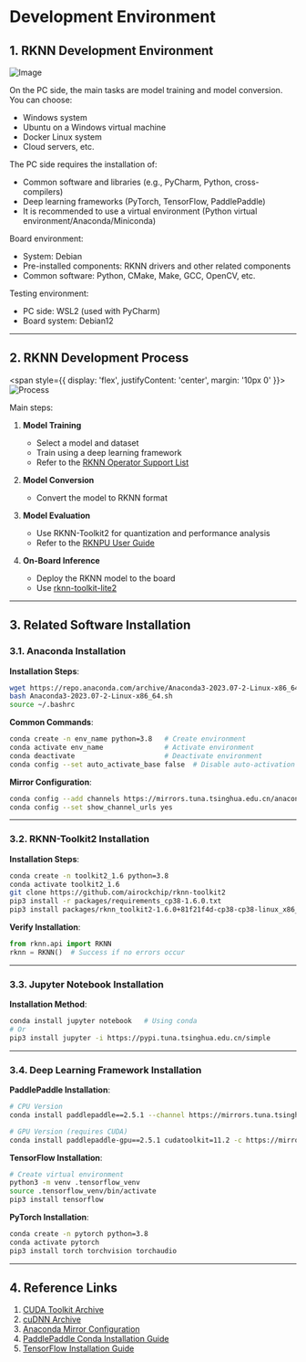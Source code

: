 # Development Environment

## 1. RKNN Development Environment

![Image](./static/47827620-16A4-4EE1-BABF-0F90EBDF4E75.png)

On the PC side, the main tasks are model training and model conversion. You can choose:
- Windows system
- Ubuntu on a Windows virtual machine
- Docker Linux system
- Cloud servers, etc.

The PC side requires the installation of:
- Common software and libraries (e.g., PyCharm, Python, cross-compilers)
- Deep learning frameworks (PyTorch, TensorFlow, PaddlePaddle)
- It is recommended to use a virtual environment (Python virtual environment/Anaconda/Miniconda)

Board environment:
- System: Debian
- Pre-installed components: RKNN drivers and other related components
- Common software: Python, CMake, Make, GCC, OpenCV, etc.

Testing environment:
- PC side: WSL2 (used with PyCharm)
- Board system: Debian12

---

## 2. RKNN Development Process

<span style={{ 
  display: 'flex', 
  justifyContent: 'center',
  margin: '10px 0'
}}>
![Process](./static/5B65A818-D593-43B9-9632-66B97B4F3CB6.png)

</span>

Main steps:
1. **Model Training**
   - Select a model and dataset
   - Train using a deep learning framework
   - Refer to the [RKNN Operator Support List](https://github.com/airockchip/rknn-toolkit2/tree/master/doc)

2. **Model Conversion**
   - Convert the model to RKNN format

3. **Model Evaluation**
   - Use RKNN-Toolkit2 for quantization and performance analysis
   - Refer to the [RKNPU User Guide](https://github.com/airockchip/rknn-toolkit2/tree/master/doc)

4. **On-Board Inference**
   - Deploy the RKNN model to the board
   - Use [rknn-toolkit-lite2](https://github.com/airockchip/rknn-toolkit2/tree/master/rknn-toolkit-lite2)

---

## 3. Related Software Installation

### 3.1. Anaconda Installation
**Installation Steps**:
```bash
wget https://repo.anaconda.com/archive/Anaconda3-2023.07-2-Linux-x86_64.sh
bash Anaconda3-2023.07-2-Linux-x86_64.sh
source ~/.bashrc
```

**Common Commands**:
```bash
conda create -n env_name python=3.8   # Create environment
conda activate env_name               # Activate environment
conda deactivate                      # Deactivate environment
conda config --set auto_activate_base false  # Disable auto-activation
```

**Mirror Configuration**:
```bash
conda config --add channels https://mirrors.tuna.tsinghua.edu.cn/anaconda/pkgs/main
conda config --set show_channel_urls yes
```

---

### 3.2. RKNN-Toolkit2 Installation
**Installation Steps**:
```bash
conda create -n toolkit2_1.6 python=3.8
conda activate toolkit2_1.6
git clone https://github.com/airockchip/rknn-toolkit2
pip3 install -r packages/requirements_cp38-1.6.0.txt
pip3 install packages/rknn_toolkit2-1.6.0+81f21f4d-cp38-cp38-linux_x86_64.whl
```

**Verify Installation**:
```python
from rknn.api import RKNN
rknn = RKNN()  # Success if no errors occur
```

---

### 3.3. Jupyter Notebook Installation
**Installation Method**:
```bash
conda install jupyter notebook   # Using conda
# Or
pip3 install jupyter -i https://pypi.tuna.tsinghua.edu.cn/simple
```

---

### 3.4. Deep Learning Framework Installation

**PaddlePaddle Installation**:
```bash
# CPU Version
conda install paddlepaddle==2.5.1 --channel https://mirrors.tuna.tsinghua.edu.cn/anaconda/cloud/Paddle/

# GPU Version (requires CUDA)
conda install paddlepaddle-gpu==2.5.1 cudatoolkit=11.2 -c https://mirrors.tuna.tsinghua.edu.cn/anaconda/cloud/Paddle/
```

**TensorFlow Installation**:
```bash
# Create virtual environment
python3 -m venv .tensorflow_venv
source .tensorflow_venv/bin/activate
pip3 install tensorflow
```

**PyTorch Installation**:
```bash
conda create -n pytorch python=3.8
conda activate pytorch
pip3 install torch torchvision torchaudio
```

---

## 4. Reference Links
1. [CUDA Toolkit Archive](https://developer.nvidia.com/cuda-toolkit-archive)
2. [cuDNN Archive](https://developer.nvidia.com/rdp/cudnn-archive)
3. [Anaconda Mirror Configuration](https://mirrors.tuna.tsinghua.edu.cn/help/anaconda)
4. [PaddlePaddle Conda Installation Guide](https://www.paddlepaddle.org.cn/documentation/docs/zh/install/conda/linux-conda.html)
5. [TensorFlow Installation Guide](https://tensorflow.google.cn/install/pip?hl=zh-cn#conda)